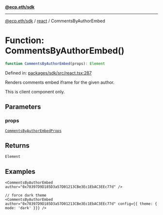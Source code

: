 [**@ecp.eth/sdk**](/sdk-reference/index.mdx)

***

[@ecp.eth/sdk](/sdk-reference/index.mdx) / [react](/sdk-reference/react/index.mdx) / CommentsByAuthorEmbed

# Function: CommentsByAuthorEmbed()

```ts
function CommentsByAuthorEmbed(props): Element
```

Defined in: [packages/sdk/src/react.tsx:287](https://github.com/ecp-eth/comments-monorepo/blob/main/packages/sdk/src/react.tsx#L287)

Renders comments embed iframe for the given author.

This is client component only.

## Parameters

### props

[`CommentsByAuthorEmbedProps`](/sdk-reference/react/type-aliases/CommentsByAuthorEmbedProps.mdx)

## Returns

`Element`

## Examples

```tsx
<CommentsByAuthorEmbed author="0x78397D9D185D3a57D01213CBe3Ec1EbAC3EEc77d" />
```

```tsx
// force dark theme
<CommentsByAuthorEmbed author="0x78397D9D185D3a57D01213CBe3Ec1EbAC3EEc77d" config={{ theme: { mode: 'dark' }}} />
```
